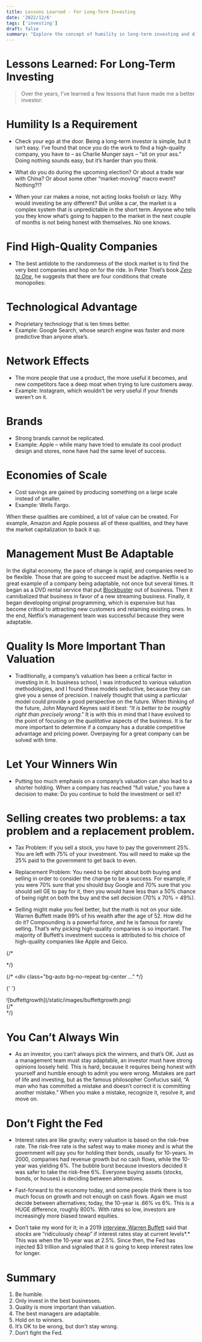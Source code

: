 ```yaml
---
title: Lessons Learned - For Long-Term Investing
date: '2022/12/6'
tags: ['investing']
draft: false
summary: "Explore the concept of humility in long-term investing and discover why it's essential to focus on finding high-quality companies, adaptable management, and letting winners win."
---
```


# Lessons Learned: For Long-Term Investing

> Over the years, I’ve learned a few lessons that have made me a better investor:

# Humility Is a Requirement

- Check your ego at the door. Being a long-term investor is simple, but it isn’t easy. I’ve found that once you do the work to find a high-quality company, you have to – as Charlie Munger says – “sit on your ass.” Doing nothing sounds easy, but it’s harder than you think.

- What do you do during the upcoming election? Or about a trade war with China? Or about some other “market-moving” macro event? Nothing?!?

- When your car makes a noise, not acting looks foolish or lazy. Why would investing be any different? But unlike a car, the market is a complex system that is unpredictable in the short term. Anyone who tells you they know what’s going to happen to the market in the next couple of months is not being honest with themselves. No one knows.

# Find High-Quality Companies

- The best antidote to the randomness of the stock market is to find the very best companies and hop on for the ride. In Peter Thiel’s book _[Zero to One](https://www.amazon.com/Zero-One-Notes-Startups-Future/dp/0804139296)_, he suggests that there are four conditions that create monopolies:

# Technological Advantage

- Proprietary technology that is ten times better.
- Example: Google Search, whose search engine was faster and more predictive than anyone else’s.

# Network Effects

- The more people that use a product, the more useful it becomes, and new competitors face a deep moat when trying to lure customers away.
- Example: Instagram, which wouldn’t be very useful if your friends weren’t on it.

# Brands

- Strong brands cannot be replicated.
- Example: Apple – while many have tried to emulate its cool product design and stores, none have had the same level of success.

# Economies of Scale

- Cost savings are gained by producing something on a large scale instead of smaller.
- Example: Wells Fargo.

When these qualities are combined, a lot of value can be created. For example, Amazon and Apple possess all of these qualities, and they have the market capitalization to back it up.

# Management Must Be Adaptable

In the digital economy, the pace of change is rapid, and companies need to be flexible. Those that are going to succeed must be adaptive. Netflix is a great example of a company being adaptable, not once but several times. It began as a DVD rental service that put [Blockbuster](https://en.wikipedia.org/wiki/Blockbuster_LLC) out of business. Then it cannibalized that business in favor of a new streaming business. Finally, it began developing original programming, which is expensive but has become critical to attracting new customers and retaining existing ones. In the end, Netflix’s management team was successful because they were adaptable.

# Quality Is More Important Than Valuation

- Traditionally, a company’s valuation has been a critical factor in investing in it. In business school, I was introduced to various valuation methodologies, and I found these models seductive, because they can give you a sense of precision. I naively thought that using a particular model could provide a good perspective on the future. When thinking of the future, John Maynard Keynes said it best: “_It is better to be roughly right than precisely wrong_.” It is with this in mind that I have evolved to the point of focusing on the _qualitative_ aspects of the business. It is far more important to determine if a company has a durable competitive advantage and pricing power. Overpaying for a great company can be solved with time.

# Let Your Winners Win

- Putting too much emphasis on a company’s valuation can also lead to a shorter holding. When a company has reached “full value,” you have a decision to make: Do you continue to hold the investment or sell it?

# Selling creates two problems: a tax problem and a replacement problem.

- Tax Problem: If you sell a stock, you have to pay the government 25%. You are left with 75% of your investment. You will need to make up the 25% paid to the government to get back to even.
- Replacement Problem: You need to be right about both buying and selling in order to consider the change to be a success. For example, if you were 70% sure that you should buy Google and 70% sure that you should sell GE to pay for it, then you would have less than a 50% chance of being right on both the buy and the sell decision (70% x 70% = 49%).

- Selling might make you feel better, but the math is not on your side. Warren Buffett made 99% of his wealth after the age of 52. How did he do it? Compounding is a powerful force, and he is famous for rarely selling. That’s why picking high-quality companies is so important. The majority of Buffett’s investment success is attributed to his choice of high-quality companies like Apple and Geico.

{/* <div className="my-1 px-2 w-full overflow-hidden xl:my-1 xl:px-2 xl:w-1/2"> */}

{/* <div class="bg-auto bg-no-repeat bg-center ..." */}

{' '}
<div className="my-1 px-2 w-full overflow-hidden">
  ![buffettgrowth](/static/images/buffettgrowth.png)
</div>
{/* </div> */}

# You Can’t Always Win

- As an investor, you can’t always pick the winners, and that’s OK. Just as a management team must stay adaptable, an investor must have strong opinions loosely held. This is hard, because it requires being honest with yourself and humble enough to admit you were wrong. Mistakes are part of life and investing, but as the famous philosopher Confucius said, “A man who has committed a mistake and doesn’t correct it is committing another mistake.” When you make a mistake, recognize it, resolve it, and move on.

# Don’t Fight the Fed

- Interest rates are like gravity; every valuation is based on the risk-free rate. The risk-free rate is the safest way to make money and is what the government will pay you for holding their bonds, usually for 10-years. In 2000, companies had revenue growth but no cash flows, while the 10-year was yielding 6%. The bubble burst because investors decided it was safer to take the risk-free 6%. Everyone buying assets (stocks, bonds, or houses) is deciding between alternatives.

- Fast-forward to the economy today, and some people think there is too much focus on growth and not enough on cash flows. Again we must decide between alternatives; today, the 10-year is .66% vs 6%. This is a HUGE difference, roughly 800%. With rates so low, investors are increasingly more biased toward equities.

- Don’t take my word for it; in a 2019 [interview, Warren Buffett](https://www.youtube.com/watch?v=KIslBZxp5zQ) said that _stocks_ are “ridiculously cheap” if interest rates stay at current levels*.* This was when the 10-year was at 2.5%. Since then, the Fed has injected $3 trillion and signaled that it is going to keep interest rates low for longer.

# Summary

1. Be humble.
2. Only invest in the best businesses.
3. Quality is more important than valuation.
4. The best managers are adaptable.
5. Hold on to winners.
6. It’s OK to be wrong, but don’t stay wrong.
7. Don’t fight the Fed.
